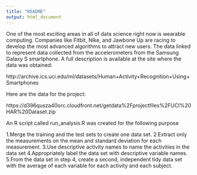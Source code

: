 ```yaml
---
title: "README"
output: html_document
---
```

One of the most exciting areas in all of data science right now is wearable computing. Companies like Fitbit, Nike, and Jawbone Up are racing to develop the most advanced algorithms to attract new users. The data linked to represent data collected from the accelerometers from the Samsung Galaxy S smartphone. A full description is available at the site where the data was obtained:

http://archive.ics.uci.edu/ml/datasets/Human+Activity+Recognition+Using+Smartphones

Here are the data for the project:

https://d396qusza40orc.cloudfront.net/getdata%2Fprojectfiles%2FUCI%20HAR%20Dataset.zip

An R script called run_analysis.R was created for the following purpose 

1.Merge the training and the test sets to create one data set.
2.Extract only the measurements on the mean and standard deviation for each measurement.
3.Use descriptive activity names to name the activities in the data set
4.Appropriately label the data set with descriptive variable names.
5.From the data set in step 4, create a second, independent tidy data set with the average of each variable for each activity and each subject.


